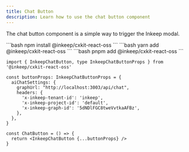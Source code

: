 ```yaml
---
title: Chat Button
description: Learn how to use the chat button component
---
```


The chat button component is a simple way to trigger the Inkeep modal.

<Tabs>
  <Tab title="npm">
    ```bash
    npm install @inkeep/cxkit-react-oss
    ```
  </Tab>
  <Tab title="yarn">
    ```bash
    yarn add @inkeep/cxkit-react-oss
    ```
  </Tab>
  <Tab title="pnpm">
    ```bash
    pnpm add @inkeep/cxkit-react-oss
    ```
  </Tab>
</Tabs>

```tsx
import { InkeepChatButton, type InkeepChatButtonProps } from '@inkeep/cxkit-react-oss'

const buttonProps: InkeepChatButtonProps = {
  aiChatSettings: {
    graphUrl: "http://localhost:3003/api/chat",
    headers: {
      'x-inkeep-tenant-id': 'inkeep',
      'x-inkeep-project-id': 'default',
      'x-inkeep-graph-id': '5dNDlFGC8tweVvtkaAFBz',
    },
  },
}

const ChatButton = () => {
  return <InkeepChatButton {...buttonProps} />
}
```